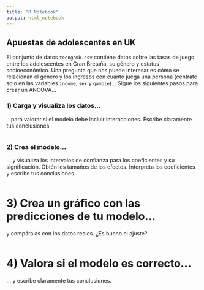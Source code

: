 ```yaml
---
title: "R Notebook"
output: html_notebook
---
```


## Apuestas de adolescentes en UK
El conjunto de datos `teengamb.csv` contiene datos sobre las
tasas de juego entre los adolescentes en Gran Bretaña, su género y estatus
socioeconómico. Una pregunta que nos puede interesar es cómo se relacionan el
género y los ingresos con cuánto juega una persona (céntrate solo en las
variables `income`, `sex` y `gamble`)... Sigue los siguientes pasos para crear un 
ANCOVA...


### 1) Carga y visualiza los datos...
...para valorar si el modelo debe incluir interacciones. Escribe claramente tus conclusiones

```r

```

### 2) Crea el modelo...
... y visualiza los intervalos de confianza para los coeficientes y su significación.
Obtén los tamaños de los efectos. Interpreta los coeficientes y escribe tus
conclusiones.

```r

```

# 3) Crea un gráfico con las predicciones de tu modelo...
y compáralas con los datos reales. ¿Es bueno el ajuste?

```r

```

# 4) Valora si el modelo es correcto...
... y escribe claramente tus conclusiones.

```r
```
